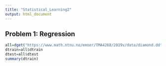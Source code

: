 ---
title: "Statistical_Learning2"
output: html_document
---

## Problem 1: Regression
```{r diamonds smaller sample, echo=TRUE, eval=TRUE }
all=dget("https://www.math.ntnu.no/emner/TMA4268/2019v/data/diamond.dd")
dtrain=all$dtrain
dtest=all$dtest
summary(dtrain)
```